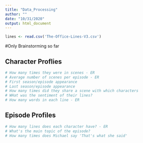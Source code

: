 ```yaml
---
title: "Data_Processing"
author: ""
date: "10/31/2020"
output: html_document
---
```


```r
lines <- read.csv('The-Office-Lines-V3.csv')
```

#Only Brainstorming so far

## Character Proflies
```r
# How many times they were in scenes - ER
# Average number of scenes per episode - ER
# First season/episode appearance
# Last season/episode appearance
# How many times did they share a scene with which characters
# WHat was the sentiment of their lines?
# How many words in each line - ER
```


## Episode Profiles
```r
# How many lines does each character have? - ER
# What's the main topic of the episode?
# How many times does Michael say 'That's what she said'

```

